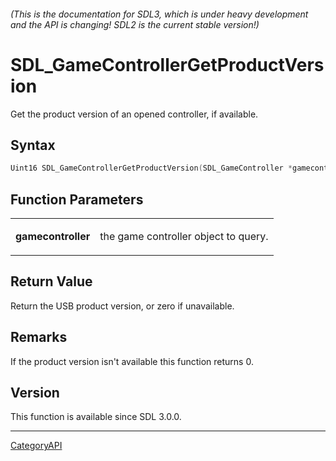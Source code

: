 ====== (This is the documentation for SDL3, which is under heavy development and the API is changing! SDL2 is the current stable version!) ======
= SDL_GameControllerGetProductVersion =

Get the product version of an opened controller, if available.

== Syntax ==

<syntaxhighlight lang='c'>
Uint16 SDL_GameControllerGetProductVersion(SDL_GameController *gamecontroller);
</syntaxhighlight>

== Function Parameters ==

{|
|'''gamecontroller'''
|the game controller object to query.
|}

== Return Value ==

Return the USB product version, or zero if unavailable.

== Remarks ==

If the product version isn't available this function returns 0.

== Version ==

This function is available since SDL 3.0.0.

----
[[CategoryAPI]]


